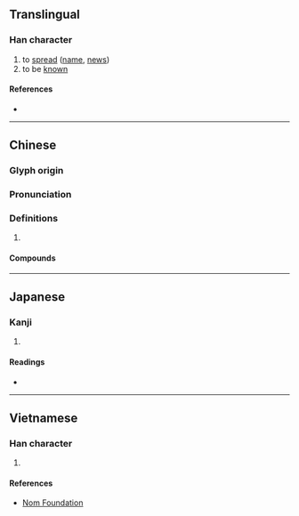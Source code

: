{{character info/new}}
==Translingual==

===Han character===
{{Han char|rn=64|rad=手|as=11|sn=14|four=50027|canj=QYUB|ids=⿰扌离}}

# to [[spread]] ([[name]], [[news]])
# to be [[known]]

====References====
* {{Han ref|kx=0450.010|dkj=12587|dj=0800.210|hdz=31935.110|uh=645B|ud=25691|bh=E1DB|bd=57819}}

----

==Chinese==
{{zh-forms}}

===Glyph origin===
{{Han etym}}

===Pronunciation===
{{zh-pron
|m=chī
|c=ci1
|mc=y
|oc=y
|cat=
}}

===Definitions===
{{zh-hanzi}}

# {{rfdef|zh}}

====Compounds====
{{zh-der|摛錦|摛翰振藻|摛詞|摛翰|摛豔|摛章繪句|摛藻雕章|摛藻|鏤彩摛文}}

----

==Japanese==

===Kanji===
{{ja-kanji|grade=|rs=手11}}

# {{rfdef|ja|sort=手11}}

====Readings====
* {{ja-readings|on=[[ち]] (chi), [[り]] (ri)|kun=[[しく]] (shiku), [[のべる]] (noberu)}}

----

==Vietnamese==

===Han character===
{{vi-hantu|rs=手11|[[lay]], [[lè]]}}

# {{rfdef|vi|sort=手11}}

====References====
* [http://nomfoundation.org/common/nom_details.php?codepoint=645b Nom Foundation]